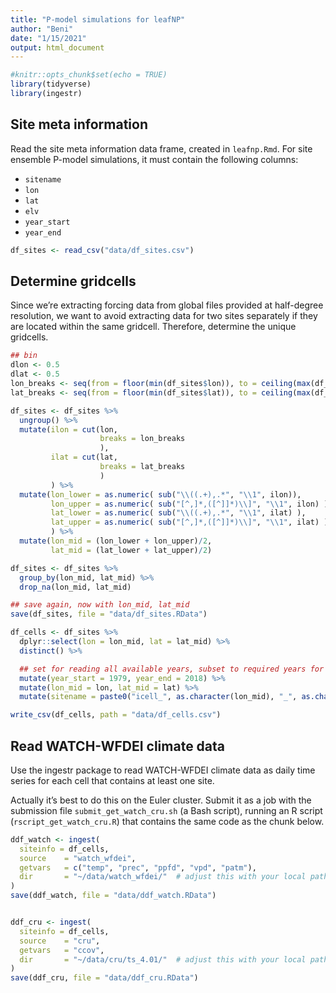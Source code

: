 ```yaml
---
title: "P-model simulations for leafNP"
author: "Beni"
date: "1/15/2021"
output: html_document
---
```


```r
#knitr::opts_chunk$set(echo = TRUE)
library(tidyverse)
library(ingestr)
```

## Site meta information

Read the site meta information data frame, created in `leafnp.Rmd`. For site ensemble P-model simulations, it must contain the following columns:

- `sitename`
- `lon`
- `lat`
- `elv`
- `year_start`
- `year_end`

```r
df_sites <- read_csv("data/df_sites.csv")
```

## Determine gridcells

Since we're extracting forcing data from global files provided at half-degree resolution, we want to avoid extracting data for two sites separately if they are located within the same gridcell. Therefore, determine the unique gridcells.

```r
## bin
dlon <- 0.5
dlat <- 0.5
lon_breaks <- seq(from = floor(min(df_sites$lon)), to = ceiling(max(df_sites$lon)), by = dlon)
lat_breaks <- seq(from = floor(min(df_sites$lat)), to = ceiling(max(df_sites$lat)), by = dlat)

df_sites <- df_sites %>%
  ungroup() %>% 
  mutate(ilon = cut(lon, 
                    breaks = lon_breaks
                    ),
         ilat = cut(lat, 
                    breaks = lat_breaks
                    )
         ) %>% 
  mutate(lon_lower = as.numeric( sub("\\((.+),.*", "\\1", ilon)),
         lon_upper = as.numeric( sub("[^,]*,([^]]*)\\]", "\\1", ilon) ),
         lat_lower = as.numeric( sub("\\((.+),.*", "\\1", ilat) ),
         lat_upper = as.numeric( sub("[^,]*,([^]]*)\\]", "\\1", ilat) )
         ) %>% 
  mutate(lon_mid = (lon_lower + lon_upper)/2,
         lat_mid = (lat_lower + lat_upper)/2)

df_sites <- df_sites %>% 
  group_by(lon_mid, lat_mid) %>% 
  drop_na(lon_mid, lat_mid)

## save again, now with lon_mid, lat_mid
save(df_sites, file = "data/df_sites.RData")

df_cells <- df_sites %>% 
  dplyr::select(lon = lon_mid, lat = lat_mid) %>% 
  distinct() %>% 

  ## set for reading all available years, subset to required years for each site later
  mutate(year_start = 1979, year_end = 2018) %>% 
  mutate(lon_mid = lon, lat_mid = lat) %>% 
  mutate(sitename = paste0("icell_", as.character(lon_mid), "_", as.character(lat_mid)))

write_csv(df_cells, path = "data/df_cells.csv")
```

## Read WATCH-WFDEI climate data

Use the ingestr package to read WATCH-WFDEI climate data as daily time series for each cell that contains at least one site. 

Actually it's best to do this on the Euler cluster. Submit it as a job with the submission file `submit_get_watch_cru.sh` (a Bash script), running an R script (`rscript_get_watch_cru.R`) that contains the same code as the chunk below.

```r
ddf_watch <- ingest(
  siteinfo = df_cells,
  source    = "watch_wfdei",
  getvars   = c("temp", "prec", "ppfd", "vpd", "patm"),
  dir       = "~/data/watch_wfdei/"  # adjust this with your local path
)
save(ddf_watch, file = "data/ddf_watch.RData")


ddf_cru <- ingest(
  siteinfo = df_cells,
  source    = "cru",
  getvars   = "ccov",
  dir       = "~/data/cru/ts_4.01/"  # adjust this with your local path
)
save(ddf_cru, file = "data/ddf_cru.RData")
```
